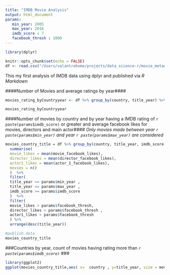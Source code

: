 ```yaml
---
title: "IMDB Movie Analysis"
output: html_document
params:
   min_year: 2005
   max_year: 2016
   imdb_score : 7
   facebook_thresh : 1000
---
```


```r
library(dplyr)

knitr::opts_chunk$set(echo = FALSE)
df <- read.csv("/Users/valantrahome/projects/data_science-r/movie_metadata2.csv", header=TRUE, stringsAsFactors = FALSE)

```


This my first analysis of IMDB data using dplyr and published via _R Markdown_

####Number of Movies and average ratings by year####
```r
movies_rating_byCountryyear <- df %>% group_by(country, title_year) %>% summarize(imdb_score=round(mean(imdb_score),2), facebook_likes=round(mean(movie_facebook_likes)), movie_cnt=n()) %>% arrange(desc(title_year),desc(imdb_score))

movies_rating_byCountryyear
```

####Number of movies by country and by year having a IMDB rating of `r paste(params$imdb_score)` or greater and average facebook likes for movies, directors and main actor####
_Only movies made between year `r paste(params$min_year)` and year `r paste(params$max_year)` are considered_

```r
movies_country_title = df %>% group_by(country, title_year, imdb_score)  %>%
  summarise(
  movie_likes = mean(movie_facebook_likes),
  director_likes = mean(director_facebook_likes),
  actor1_likes = mean(actor_1_facebook_likes),
  movies = n()
  )  %>%
  filter(
  title_year >= params$min_year ,
  title_year <= params$max_year ,
  imdb_score >= params$imdb_score
  )  %>%
  filter(
  movie_likes > params$facebook_thresh,
  director_likes > params$facebook_thresh ,
  actor1_likes > params$facebook_thresh
  ) %>%
  arrange(desc(title_year))  

#publish data
movies_country_title
```

###Countries by year, count of movies having rating more than _`r paste(params$imdb_score)`_ ###
```r
library(ggplot2)
ggplot(movies_country_title,aes( x=  country , y=title_year, size = movies)) + geom_point()
```